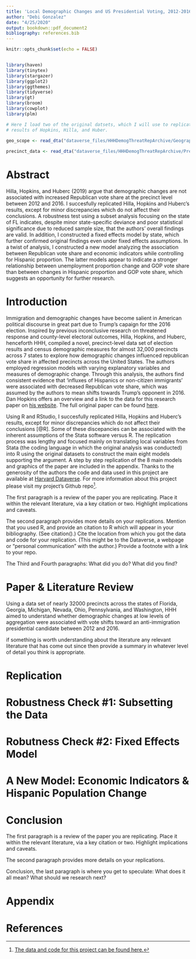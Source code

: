 ```yaml
---
title: 'Local Demographic Changes and US Presidential Voting, 2012-2016: A Replication'
author: "Debi Gonzalez"
date: "4/25/2020"
output: bookdown::pdf_document2
bibliography: references.bib
---
```


```r
knitr::opts_chunk$set(echo = FALSE)


library(haven)
library(tinytex)
library(stargazer)
library(ggplot2)
library(ggthemes)
library(tidyverse)
library(gt)
library(broom)
library(cowplot)
library(plm)

```


```r

# Here I load two of the original datsets, which I will use to replicate the main
# results of Hopkins, Hilla, and Huber.

geo_scope <- read_dta("dataverse_files/HHHDemogThreatRepArchive/GeographicScopeData.dta")
  
precinct_data <- read_dta("dataverse_files/HHHDemogThreatRepArchive/PrecinctData.dta")

```

\newpage
# Abstract

Hilla, Hopkins, and Huberc (2019) argue that demographic changes are not associated with increased Republican vote share at the precinct level between 2012 and 2016. I succesfully replicated Hilla, Hopkins and Huberc’s results, except for minor discrepancies which do not affect their conclusions. A robustness test using a subset analysis focusing on the state of FL indicates, despite minor state-specific deviance and poor statistical significance due to reduced sample size, that the authors' overall findings are valid. In addition, I constructed a fixed effects model by state, which further confirmed original findings even under fixed effects assumptions. In a twist of analysis, I constructed a new model analyzing the association between Republican vote share and economic indicators while controlling for Hispanic proportion. The latter models appear to indicate a stronger relationship between unemployment proportion change and GOP vote share than between changes in Hispanic proportion and GOP vote share, which suggests an opportunity for further research. 



# Introduction

Immigration and demographic changes have become salient in American political discourse in great part due to Trump's capaign for tthe 2016 election. Inspired by previous inconclusive research on threatened response and county-level electoral outcomes, Hilla, Hopkins, and Huberc, henceforth HHH, compiled a novel, precinct-level data set of election results and census demographic measures for almost 32,000 precincts across 7 states to explore how demographic changes influenced republican vote share in affected precincts across the United States. The authors employed regression models with varying explanatory variables and measures of demographic change. Through this analysis, the authors find consistent evidence that 'influxes of Hispanics or non-citizen immigrants' were associated with decreased Republican vote share, which was assumed by the authors to mean shifts towards Trump's opponent in 2016. Dan Hopkins offers an overview and a link to the data for this research paper on [his website](http://web.sas.upenn.edu/danhop/research/">his website). The full original paper can be found [here](https://www-pnas-org.ezp-prod1.hul.harvard.edu/content/pnas/116/50/25023.full.pdf).


Using R and RStudio, I succesfully replicated Hilla, Hopkins and Huberc’s results, except for minor discrepancies which do not affect their conclusions [@R]. Some of these discepancies can be associated with the inherent assumptions of the Stata software versus R. The replication process was lengthy and focused mainly on translating local variables from Stata (the coding language in which the original analysis was conducted) into R using the original datasets to construct the main eight models supporting the argument. A step by step replication of the 8 main models and graphics of the paper are included in the appendix. Thanks to the generosity of the authors the code and data used in this project are available at [Harvard Dataverse](https://dataverse.harvard.edu/dataset.xhtml?persistentId=doi:10.7910/DVN/J5GCZQ). For more information about this project please visit my project's Github repo^[[The data and code for this project can be found here.](https://github.com/deboragonzalez/gop_voters_hisp_changes)].
 
The first paragraph is a review of the paper you are replicating. Place it within the relevant literature, via a key citation or two. Highlight implications and caveats. 

The second paragraph provides more details on your replications. Mention that you used R, and provide an citation to R which will appear in your bibliography. (See citation().) Cite the location from which you got the data and code for your replication. (This might be to the Dataverse, a webpage or “personal communication” with the author.) Provide a footnote with a link to your repo.

The Third and Fourth paragraphs: What did you do? What did you find?

\newpage
# Paper & Literature Review


Using a data set of nearly 32000 precincts across the states of Florida, Georgia, Michigan, Nevada, Ohio, Pennsylvania, and Washington, HHH aimed to understand whether demographic changes at low levels of aggregation were associated with vote shifts toward an anti-immigration presidential candidate between 2012 and 2016.

if something is worth understanding about the literature
any relevant literature that has come out since then
provide a summary in whatever level of detail you think is appropriate. 


# Replication


# Robustness Check #1: Subsetting the Data


# Robutness Check #2: Fixed Effects Model


# A New Model: Economic Indicators & Hispanic Population Change


# Conclusion

The first paragraph is a review of the paper you are replicating. Place it within the relevant literature, via a key citation or two. Highlight implications and caveats. 

The second paragraph provides more details on your replications.

Conclusion, the last paragraph is where you get to speculate: What does it all mean? What should we research next?

# Appendix

# References

